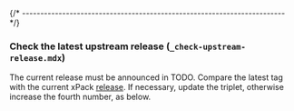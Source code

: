 
{/* ------------------------------------------------------------------------ */}

### Check the latest upstream release (`_check-upstream-release.mdx`)

The current release must be announced in
TODO.
Compare the latest tag with the current xPack
[release](https://github.com/xpack-dev-tools/arm-none-eabi-gcc-xpack/releases).
If necessary, update the triplet, otherwise increase the fourth number,
as below.
